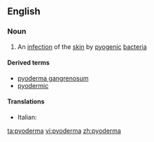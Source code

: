 ==English==

===Noun===
{{en-noun}}

#{{medicine}} An [[infection]] of the [[skin]] by [[pyogenic]] [[bacteria]]

====Derived terms====
*[[pyoderma gangrenosum]]
*[[pyodermic]]

====Translations====
{{trans-top|infection of the skin}}
* Italian: {{t|it|pioderma}}
{{trans-mid}}
{{trans-bottom}}

[[ta:pyoderma]]
[[vi:pyoderma]]
[[zh:pyoderma]]